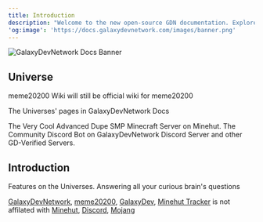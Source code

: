 ```yaml
---
title: Introduction
description: "Welcome to the new open-source GDN documentation. Explore by using these pages, the navigation, and the handy search bar."
'og:image': 'https://docs.galaxydevnetwork.com/images/banner.png'
---
```

<img src="/images/banner.png" alt="GalaxyDevNetwork Docs Banner" title="GalaxyDevNetwork Docs Banner" />

## Universe
<Tip>meme20200 Wiki will still be official wiki for meme20200</Tip>

The Universes' pages in GalaxyDevNetwork Docs 


<CardGroup cols={2}>
  <Card title="meme20200" icon="gamepad" href="/meme20200/home">
    The Very Cool Advanced Dupe SMP Minecraft Server on Minehut.
  </Card>
  <Card title="GalaxyDev" icon="message-bot" href="/galaxydev/home">
    The Community Discord Bot on GalaxyDevNetwork Discord Server and other GD-Verified Servers.
  </Card>
</CardGroup>

## Introduction
<CardGroup cols={2}>
  <Card title="Features" icon="keyboard" href="/features">
    Features on the Universes.
  </Card>
    <Card title="FAQ" icon="question" href="/faq">
    Answering all your curious brain's questions
  </Card>
</CardGroup>

[GalaxyDevNetwork](https://galaxydevnetwork.com), [meme20200](https://meme20200.net), [GalaxyDev](/galaxydev/home), [Minehut Tracker](/mhtracker/home) is not affilated with [Minehut](https://minehut.com), [Discord](https://discord.com), [Mojang](https://minecraft.net)